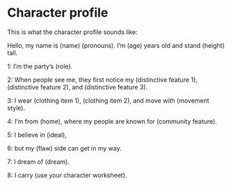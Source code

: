 # Character profile
This is what the character profile
sounds like:

Hello, my name is (name)
(pronouns). I’m (age) years old and
stand (height) tall.

1: I’m the party’s (role).

2: When people see me, they
first notice my (distinctive feature
1), (distinctive feature 2), and
(distinctive feature 3).

3: I wear (clothing item 1), (clothing
item 2), and move with (movement
style).

4: I’m from (home), where my
people are known for (community
feature).

5: I believe in (ideal),

6: but my (flaw) side can get in my
way.

7: I dream of (dream).

8: I carry (use your character
worksheet).
